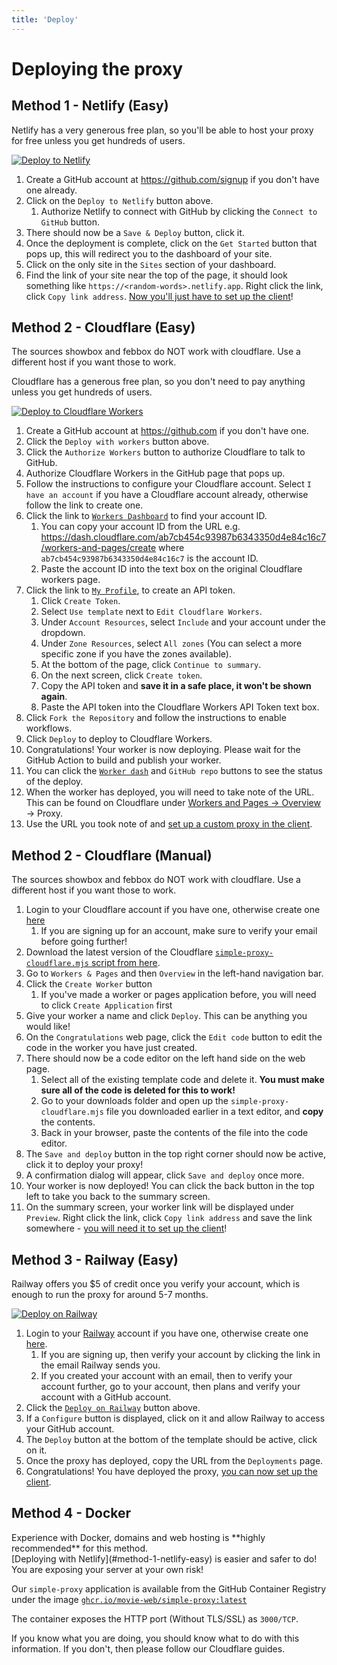 ```yaml
---
title: 'Deploy'
---
```


# Deploying the proxy

## Method 1 - Netlify (Easy)

Netlify has a very generous free plan, so you'll be able to host your proxy for free unless you get hundreds of users.

[![Deploy to Netlify](https://www.netlify.com/img/deploy/button.svg)](https://app.netlify.com/start/deploy?repository=https://github.com/FreeServiceSource/movie-web-proxy)

1. Create a GitHub account at https://github.com/signup if you don't have one already.
1. Click on the `Deploy to Netlify` button above.
   1. Authorize Netlify to connect with GitHub by clicking the `Connect to GitHub` button.
1. There should now be a `Save & Deploy` button, click it.
1. Once the deployment is complete, click on the `Get Started` button that pops up, this will redirect you to the dashboard of your site.
1. Click on the only site in the `Sites` section of your dashboard.
1. Find the link of your site near the top of the page, it should look something like `https://<random-words>.netlify.app`. Right click the link, click `Copy link address`. [Now you'll just have to set up the client](../extra/streaming.mdx#method-1-self-hosted-proxy)!

## Method 2 - Cloudflare (Easy)

<Warning>
The sources showbox and febbox do NOT work with cloudflare. Use a different host if you want those to work.
</Warning>

Cloudflare has a generous free plan, so you don't need to pay anything unless you get hundreds of users.

[![Deploy to Cloudflare Workers](https://deploy.workers.cloudflare.com/button)](https://deploy.workers.cloudflare.com/?url=https://github.com/FreeServiceSource/movie-web-proxy)

1. Create a GitHub account at https://github.com if you don't have one.
1. Click the `Deploy with workers` button above.
1. Click the `Authorize Workers` button to authorize Cloudflare to talk to GitHub.
1. Authorize Cloudflare Workers in the GitHub page that pops up.
1. Follow the instructions to configure your Cloudflare account. Select `I have an account` if you have a Cloudflare account already, otherwise follow the link to create one.
1. Click the link to [`Workers Dashboard`](https://dash.cloudflare.com/sign-up?to=/:account/workers-and-pages) to find your account ID.
   1. You can copy your account ID from the URL e.g. https://dash.cloudflare.com/ab7cb454c93987b6343350d4e84c16c7/workers-and-pages/create where `ab7cb454c93987b6343350d4e84c16c7` is the account ID.
   1. Paste the account ID into the text box on the original Cloudflare workers page.
1. Click the link to [`My Profile`](https://dash.cloudflare.com/profile/api-tokens), to create an API token.
   1. Click `Create Token`.
   1. Select `Use template` next to `Edit Cloudflare Workers`.
   1. Under `Account Resources`, select `Include` and your account under the dropdown.
   1. Under `Zone Resources`, select `All zones` (You can select a more specific zone if you have the zones available).
   1. At the bottom of the page, click `Continue to summary`.
   1. On the next screen, click `Create token`.
   1. Copy the API token and **save it in a safe place, it won't be shown again**.
   1. Paste the API token into the Cloudflare Workers API Token text box.
1. Click `Fork the Repository` and follow the instructions to enable workflows.
1. Click `Deploy` to deploy to Cloudflare Workers.
1. Congratulations! Your worker is now deploying. Please wait for the GitHub Action to build and publish your worker.
1. You can click the [`Worker dash`](https://dash.cloudflare.com/sign-up?to=/:account/workers-and-pages) and `GitHub repo` buttons to see the status of the deploy.
1. When the worker has deployed, you will need to take note of the URL. This can be found on Cloudflare under [Workers and Pages -> Overview](https://dash.cloudflare.com/sign-up?to=/:account/workers-and-pages) -> Proxy.
1. Use the URL you took note of and [set up a custom proxy in the client](../extra/streaming.mdx#method-1-self-hosted-proxy).

## Method 2 - Cloudflare (Manual)

<Warning>
The sources showbox and febbox do NOT work with cloudflare. Use a different host if you want those to work.
</Warning>

1. Login to your Cloudflare account if you have one, otherwise create one [here](https://dash.cloudflare.com/sign-up?to=/:account/workers-and-pages)
   1. If you are signing up for an account, make sure to verify your email before going further!
1. Download the latest version of the Cloudflare [`simple-proxy-cloudflare.mjs` script from here](https://github.com/FreeServiceSource/movie-web-proxy/releases/latest/download/simple-proxy-cloudflare.mjs).
1. Go to `Workers & Pages` and then `Overview` in the left-hand navigation bar.
1. Click the `Create Worker` button
   1. If you've made a worker or pages application before, you will need to click `Create Application` first
1. Give your worker a name and click `Deploy`. This can be anything you would like!
1. On the `Congratulations` web page, click the `Edit code` button to edit the code in the worker you have just created.
1. There should now be a code editor on the left hand side on the web page.
   1. Select all of the existing template code and delete it. **You must make sure all of the code is deleted for this to work!**
   1. Go to your downloads folder and open up the `simple-proxy-cloudflare.mjs` file you downloaded earlier in a text editor, and **copy** the contents.
   1. Back in your browser, paste the contents of the file into the code editor.
1. The `Save and deploy` button in the top right corner should now be active, click it to deploy your proxy!
1. A confirmation dialog will appear, click `Save and deploy` once more.
1. Your worker is now deployed! You can click the back button in the top left to take you back to the summary screen.
1. On the summary screen, your worker link will be displayed under `Preview`. Right click the link, click `Copy link address` and save the link somewhere - [you will need it to set up the client](../5.extra/1.streaming.md#method-1---self-hosted-proxy)!

## Method 3 - Railway (Easy)

Railway offers you $5 of credit once you verify your account, which is enough to run the proxy for around 5-7 months.

[![Deploy on Railway](https://railway.app/button.svg)](https://railway.app/template/dyYHq1)

1. Login to your [Railway](https://railway.app) account if you have one, otherwise create one [here](https://railway.app/login).
   1. If you are signing up, then verify your account by clicking the link in the email Railway sends you.
   1. If you created your account with an email, then to verify your account further, go to your account, then plans and verify your account with a GitHub account.
1. Click the [`Deploy on Railway`](https://railway.app/template/dyYHq1) button above.
1. If a `Configure` button is displayed, click on it and allow Railway to access your GitHub account.
1. The `Deploy` button at the bottom of the template should be active, click on it.
1. Once the proxy has deployed, copy the URL from the `Deployments` page.
1. Congratulations! You have deployed the proxy, [you can now set up the client](../extra/streaming.mdx#method-1-self-hosted-proxy).

## Method 4 - Docker

<Warning>
Experience with Docker, domains and web hosting is **highly recommended** for this method. <br />
[Deploying with Netlify](#method-1-netlify-easy) is easier and safer to do! You are exposing your server at your own risk!
</Warning>

Our `simple-proxy` application is available from the GitHub Container Registry under the image [`ghcr.io/movie-web/simple-proxy:latest`](https://ghcr.io/movie-web/simple-proxy:latest)

The container exposes the HTTP port (Without TLS/SSL) as `3000/TCP`.

If you know what you are doing, you should know what to do with this information. If you don't, then please follow our Cloudflare guides.
